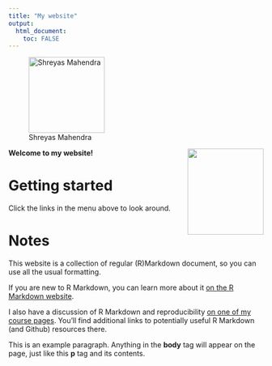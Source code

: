 ```yaml
---
title: "My website"
output: 
  html_document:
    toc: FALSE
---
```

![Shreyas Mahendra](Picture.jpg){#id .class width=150 height=150px}


<img align="right" width="150" height="170" src="Picture.jpg">


**Welcome to my website!**


# Getting started

Click the links in the menu above to look around.


# Notes

This website is a collection of regular (R)Markdown document, so you can use all the usual formatting.

If you are new to R Markdown, you can learn more about it [on the R Markdown website](https://rmarkdown.rstudio.com/). 

I also have a discussion of R Markdown and reproducibility [on one of my course pages](https://andreashandel.github.io/MADAcourse/1e_ToolsforReproducibility.html). You'll find additional links to potentially useful R Markdown (and Github) resources there.

<html>
  <head>
    <title>This is the title of the webpage!</title>
  </head>
  <body>
    <p>This is an example paragraph. Anything in the <strong>body</strong> tag will appear on the page, just like this <strong>p</strong> tag and its contents.</p>
  </body>
</html>

